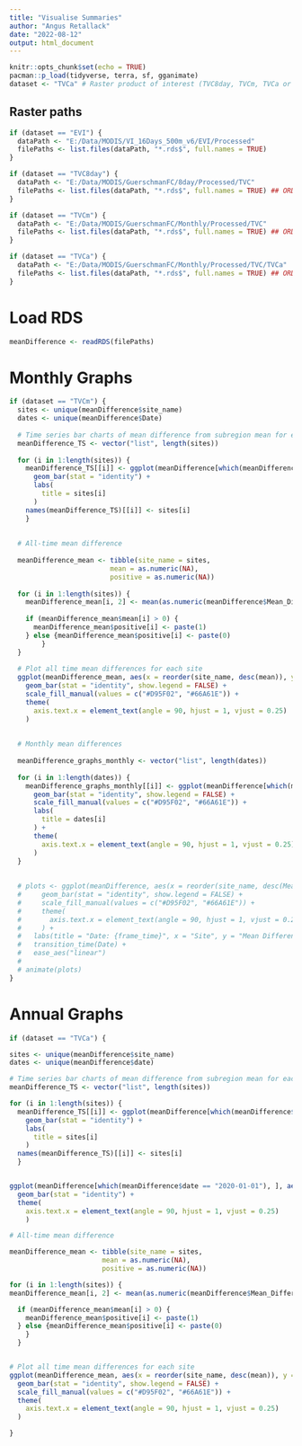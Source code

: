 ```yaml
---
title: "Visualise Summaries"
author: "Angus Retallack"
date: "2022-08-12"
output: html_document
---
```


```r
knitr::opts_chunk$set(echo = TRUE)
pacman::p_load(tidyverse, terra, sf, gganimate)
dataset <- "TVCa" # Raster product of interest (TVC8day, TVCm, TVCa or EVI)
```

## Raster paths

```r
if (dataset == "EVI") {
  dataPath <- "E:/Data/MODIS/VI_16Days_500m_v6/EVI/Processed"
  filePaths <- list.files(dataPath, "*.rds$", full.names = TRUE)
}

if (dataset == "TVC8day") {
  dataPath <- "E:/Data/MODIS/GuerschmanFC/8day/Processed/TVC"
  filePaths <- list.files(dataPath, "*.rds$", full.names = TRUE) ## ORDER BY DATE ###
}

if (dataset == "TVCm") {
  dataPath <- "E:/Data/MODIS/GuerschmanFC/Monthly/Processed/TVC"
  filePaths <- list.files(dataPath, "*.rds$", full.names = TRUE) ## ORDER BY DATE ###
}

if (dataset == "TVCa") {
  dataPath <- "E:/Data/MODIS/GuerschmanFC/Monthly/Processed/TVC/TVCa"
  filePaths <- list.files(dataPath, "*.rds$", full.names = TRUE) ## ORDER BY DATE ###
}
```

# Load RDS
```r
meanDifference <- readRDS(filePaths)
```

# Monthly Graphs

```r
if (dataset == "TVCm") {
  sites <- unique(meanDifference$site_name)
  dates <- unique(meanDifference$Date)
  
  # Time series bar charts of mean difference from subregion mean for each site
  meanDifference_TS <- vector("list", length(sites))
  
  for (i in 1:length(sites)) {
    meanDifference_TS[[i]] <- ggplot(meanDifference[which(meanDifference$site_name == sites[i]), ], aes(x = Date, y = Mean_Difference)) +
      geom_bar(stat = "identity") +
      labs(
        title = sites[i] 
      )
    names(meanDifference_TS)[[i]] <- sites[i]
    }
  
  
  # All-time mean difference
  
  meanDifference_mean <- tibble(site_name = sites,
                         mean = as.numeric(NA),
                         positive = as.numeric(NA))
  
  for (i in 1:length(sites)) {
    meanDifference_mean[i, 2] <- mean(as.numeric(meanDifference$Mean_Difference[which(meanDifference$site_name == sites[i])]), na.rm = TRUE)
    
    if (meanDifference_mean$mean[i] > 0) {
      meanDifference_mean$positive[i] <- paste(1)
    } else {meanDifference_mean$positive[i] <- paste(0)
        }
  }
  
  # Plot all time mean differences for each site
  ggplot(meanDifference_mean, aes(x = reorder(site_name, desc(mean)), y = mean, fill = positive)) +
    geom_bar(stat = "identity", show.legend = FALSE) +
    scale_fill_manual(values = c("#D95F02", "#66A61E")) +
    theme(
      axis.text.x = element_text(angle = 90, hjust = 1, vjust = 0.25)
    )
  
  
  # Monthly mean differences
  
  meanDifference_graphs_monthly <- vector("list", length(dates))
  
  for (i in 1:length(dates)) {
    meanDifference_graphs_monthly[[i]] <- ggplot(meanDifference[which(meanDifference$Date %in% dates[i]), ], aes(x = reorder(site_name, desc(Mean_Difference)), y = Mean_Difference, fill = positive)) +
      geom_bar(stat = "identity", show.legend = FALSE) +
      scale_fill_manual(values = c("#D95F02", "#66A61E")) +
      labs(
        title = dates[i]
      ) +
      theme(
        axis.text.x = element_text(angle = 90, hjust = 1, vjust = 0.25)
      )
  }
  
  
  # plots <- ggplot(meanDifference, aes(x = reorder(site_name, desc(Mean_Difference)), y = Mean_Difference, fill = positive)) +
  #     geom_bar(stat = "identity", show.legend = FALSE) +
  #     scale_fill_manual(values = c("#D95F02", "#66A61E")) +
  #     theme(
  #       axis.text.x = element_text(angle = 90, hjust = 1, vjust = 0.25)
  #     ) +
  #   labs(title = "Date: {frame_time}", x = "Site", y = "Mean Difference") +
  #   transition_time(Date) +
  #   ease_aes("linear")
  # 
  # animate(plots)
}
```

# Annual Graphs

```r
if (dataset == "TVCa") {

sites <- unique(meanDifference$site_name)
dates <- unique(meanDifference$date)

# Time series bar charts of mean difference from subregion mean for each site
meanDifference_TS <- vector("list", length(sites))

for (i in 1:length(sites)) {
  meanDifference_TS[[i]] <- ggplot(meanDifference[which(meanDifference$site_name == sites[i]), ], aes(x = date, y = Mean_Difference)) +
    geom_bar(stat = "identity") +
    labs(
      title = sites[i] 
    )
  names(meanDifference_TS)[[i]] <- sites[i]
  }


ggplot(meanDifference[which(meanDifference$date == "2020-01-01"), ], aes(x = reorder(site_name, desc(Mean_Difference)), y = Mean_Difference)) +
  geom_bar(stat = "identity") +
  theme(
    axis.text.x = element_text(angle = 90, hjust = 1, vjust = 0.25)
    )

# All-time mean difference

meanDifference_mean <- tibble(site_name = sites,
                       mean = as.numeric(NA),
                       positive = as.numeric(NA))

for (i in 1:length(sites)) {
meanDifference_mean[i, 2] <- mean(as.numeric(meanDifference$Mean_Difference[which(meanDifference$site_name == sites[i])]), na.rm = TRUE)

  if (meanDifference_mean$mean[i] > 0) {
    meanDifference_mean$positive[i] <- paste(1)
  } else {meanDifference_mean$positive[i] <- paste(0)
    }
  }


# Plot all time mean differences for each site
ggplot(meanDifference_mean, aes(x = reorder(site_name, desc(mean)), y = mean, fill = positive)) +
  geom_bar(stat = "identity", show.legend = FALSE) +
  scale_fill_manual(values = c("#D95F02", "#66A61E")) +
  theme(
    axis.text.x = element_text(angle = 90, hjust = 1, vjust = 0.25)
  )

}
```


